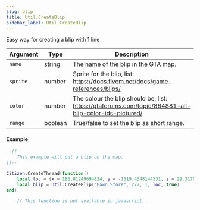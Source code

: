 ```yaml
---
slug: blip
title: Util.CreateBlip
sidebar_label: Util.CreateBlip
---
```


Easy way for creating a blip with 1 line

Argument | Type | Description
--- | --- | ---
`name` | string | The name of the blip in the GTA map.
`sprite` | number | Sprite for the blip, list: https://docs.fivem.net/docs/game-references/blips/
`color` | number | The colour the blip should be, list: https://gtaforums.com/topic/864881-all-blip-color-ids-pictured/
`range` | boolean | True/false to set the blip as short range.
#### Example
```lua
--[[
	This example will put a blip on the map.
]]--

Citizen.CreateThread(function()
	local loc = {x = 183.01249694824, y = -1319.4348144531, z = 29.317804336548}
	local blip = Util.CreateBlip("Pawn Store", 277, 1, loc, true)
end)
```
```javascript
	// This function is not available in javascript.
```
